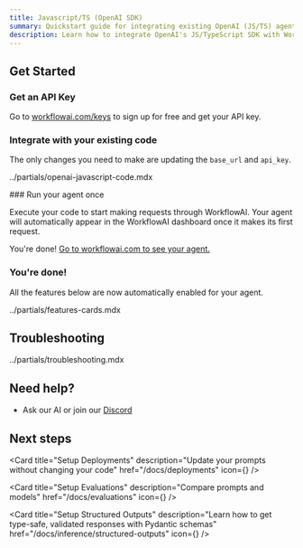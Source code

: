```yaml
---
title: Javascript/TS (OpenAI SDK)
summary: Quickstart guide for integrating existing OpenAI (JS/TS) agents with WorkflowAI. Shows how to connect to the platform to use its observability and deployment features.
description: Learn how to integrate OpenAI's JS/TypeScript SDK with WorkflowAI to access 100+ models, observe your agents' behavior in real-time, and update prompts through deployments without changing code.
---
```



## Get Started

<Steps>
<Step>

### Get an API Key

Go to [workflowai.com/keys](https://workflowai.com/keys) to sign up for free and get your API key.
</Step>

<Step>

### Integrate with your existing code

The only changes you need to make are updating the `base_url` and `api_key`.

<include>../partials/openai-javascript-code.mdx</include>

</Step>

<Step>
### Run your agent once

Execute your code to start making requests through WorkflowAI. Your agent will automatically appear in the WorkflowAI dashboard once it makes its first request.

<Callout type="success">
  You're done! <a href="https://workflowai.com" target="_blank" rel="noopener">Go to workflowai.com to see your agent.</a>
</Callout>

</Step>

<Step>

### You're done!

All the features below are now automatically enabled for your agent.

<include>../partials/features-cards.mdx</include>

</Step>

</Steps>

## Troubleshooting

<include>../partials/troubleshooting.mdx</include>

## Need help?

- Ask our AI or join our [Discord](https://discord.com/invite/auuf8DREZh)

## Next steps

<Card 
  title="Setup Deployments" 
  description="Update your prompts without changing your code"
  href="/docs/deployments" 
  icon={<UploadCloud />}
/>
<br />

<Card 
  title="Setup Evaluations" 
  description="Compare prompts and models"
  href="/docs/evaluations" 
  icon={<BarChart3 />}
/>
<br />

<Card 
  title="Setup Structured Outputs" 
  description="Learn how to get type-safe, validated responses with Pydantic schemas"
  href="/docs/inference/structured-outputs" 
  icon={<ListChecks />}
/>